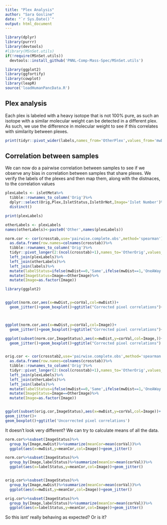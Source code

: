 ---
title: "Plex Analysis"
author: "Sara Gosline"
date: "`r Sys.Date()`"
output: html_document
---

```{r setup, include=FALSE}
library(dplyr)
library(purrr)
library(devtools)
#library(MSnSet.utils)
if(!require(MSnSet.utils))
  devtools::install_github('PNNL-Comp-Mass-Spec/MSnSet.utils')

library(ggplot2)
library(ggfortify)
library(cowplot)
library(leapR)
source('loadHumanPancData.R')
```



## Plex analysis

Each plex is labeled with a heavy isotope that is not 100% pure, as such an isotope with a similar molecular weight can be detected in a different plex. As such, we use the difference in molecular weight to see if this correlates with similarity between plexes.


```{r labels}

print(tidyr::pivot_wider(labels,names_from='OtherPlex',values_from='mwDist'))
```

## Correlation between samples

We can now do a pairwise correlation between samples to see if we observe any bias in correlation between samples that share plexes. We verify the labels of the plexes and then map them, along with the distnaces, to the correlation values

```{r map plex labels to correlatioon values}

plexLabels <- isletMeta%>%
  tibble::rownames_to_column('Orig')%>%
  dplyr::select(Orig,Plex,IsletStatus,IsletOrNot,Image='Islet Number')%>%
  distinct()

print(plexLabels)

otherLabels <- plexLabels
names(otherLabels)<-paste0('Other',names(plexLabels))

norm.cor <- cor(crosstab,use='pairwise.complete.obs',method='spearman')%>%
  as.data.frame(row.names=colnames(crosstab))%>%
  tibble::rownames_to_column('Orig')%>%
  tidyr::pivot_longer(2:(ncol(crosstab)+1),names_to='OtherOrig',values_to='corVal')%>%
  left_join(plexLabels)%>%
  left_join(otherLabels)%>%
  left_join(labels)%>%
  mutate(labelStatus=ifelse(mwDist==0,'Same',ifelse(mwDist==1,'OneAWay','Other')))%>%
  mutate(ImageStatus=Image==OtherImage)%>%
  mutate(Image=as.factor(Image))

library(ggplot2)


ggplot(norm.cor,aes(x=mwDist,y=corVal,col=mwDist))+
  geom_jitter()+geom_boxplot()+ggtitle("Corrected pixel correlations")+facet_grid(Image~OtherImage)



ggplot(norm.cor,aes(x=mwDist,y=corVal,col=Image))+
  geom_jitter()+geom_boxplot()+ggtitle("Corrected pixel correlations")+facet_grid(Plex~OtherPlex)

ggplot(subset(norm.cor,ImageStatus),aes(x=mwDist,y=corVal,col=Image,))+
  geom_jitter()+geom_boxplot()+ggtitle("Corrected pixel correlations")


orig.cor <- cor(crosstab2,use='pairwise.complete.obs',method='spearman')%>%
  as.data.frame(row.names=colnames(crosstab))%>%
  tibble::rownames_to_column('Orig')%>%
  tidyr::pivot_longer(2:(ncol(crosstab)+1),names_to='OtherOrig',values_to='corVal')%>%
  left_join(plexLabels)%>%
  left_join(otherLabels)%>%
  left_join(labels)%>%
  mutate(labelStatus=ifelse(mwDist==0,'Same',ifelse(mwDist==1,'OneAWay','Other')))%>%
  mutate(ImageStatus=Image==OtherImage)%>%
  mutate(Image=as.factor(Image))


ggplot(subset(orig.cor,ImageStatus),aes(x=mwDist,y=corVal,col=Image))+
geom_jitter()+
geom_boxplot()+ggtitle('Uncorrected pixel correlations')

```


It doesn't look very different? We can try to calculate means of all the data.


```{r correlation values per image}

norm.cor%>%subset(ImageStatus)%>%
  group_by(Image,mwDist)%>%summarize(meanCor=mean(corVal))%>%
  ggplot(aes(x=mwDist,y=meanCor,col=Image))+geom_jitter()

norm.cor%>%subset(ImageStatus)%>%
  group_by(Image,labelStatus)%>%summarize(meanCor=mean(corVal))%>%
  ggplot(aes(x=labelStatus,y=meanCor,col=Image))+geom_jitter()


orig.cor%>%subset(ImageStatus)%>%
  group_by(Image,mwDist)%>%summarize(meanCor=mean(corVal))%>%
  ggplot(aes(x=mwDist,y=meanCor,col=Image))+geom_jitter()

orig.cor%>%subset(ImageStatus)%>%
  group_by(Image,labelStatus)%>%summarize(meanCor=mean(corVal))%>%
  ggplot(aes(x=labelStatus,y=meanCor,col=Image))+geom_jitter()

```


So this isnt' really behaving as expected? Or is it?